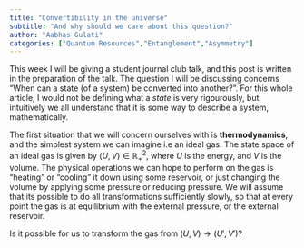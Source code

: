 ```yaml
---
title: "Convertibility in the universe"
subtitle: "And why should we care about this question?"
author: "Aabhas Gulati"
categories: ["Quantum Resources","Entanglement","Asymmetry"]
---
```


This week I will be giving a student journal club talk, and this post is written in the preparation of the talk. The question I will be discussing concerns "When can a state (of a system) be converted into another?". For this whole article, I would not be defining what a *state* is very rigourously, but intuitively we all understand that it is some way to describe a system, mathematically. 


The first situation that we will concern ourselves with is **thermodynamics**, and the simplest system we can imagine i.e an ideal gas. The state space of an ideal gas is given by $(U,V) \in \mathbb{R}_+^2$, where $U$ is the energy, and $V$ is the volume. The physical operations we can hope to perform on the gas is "heating" or "cooling" it down using some reservoir, or just changing the volume by applying some pressure or reducing pressure. We will assume that its possible to do all transformations sufficiently slowly, so that at every point the gas is at equilibrium with the external pressure, or the external reservoir. 

Is it possible for us to transform the gas from $(U,V) \rightarrow (U',V')$? 
